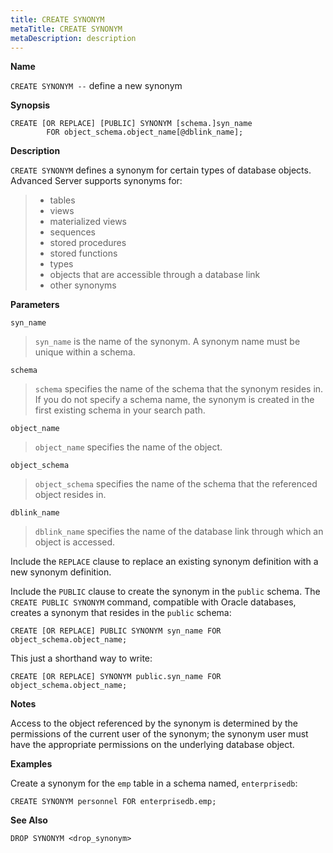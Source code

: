 ```yaml
---
title: CREATE SYNONYM
metaTitle: CREATE SYNONYM
metaDescription: description
---
```


**Name**

`CREATE SYNONYM --` define a new synonym

**Synopsis**

``` text
CREATE [OR REPLACE] [PUBLIC] SYNONYM [schema.]syn_name
        FOR object_schema.object_name[@dblink_name];
```

**Description**

`CREATE SYNONYM` defines a synonym for certain types of database
objects. Advanced Server supports synonyms for:

>   - tables
>   - views
>   - materialized views
>   - sequences
>   - stored procedures
>   - stored functions
>   - types
>   - objects that are accessible through a database link
>   - other synonyms

**Parameters**

`syn_name`

> `syn_name` is the name of the synonym. A synonym name must be unique
> within a schema.

`schema`

> `schema` specifies the name of the schema that the synonym resides in.
> If you do not specify a schema name, the synonym is created in the
> first existing schema in your search path.

`object_name`

> `object_name` specifies the name of the object.

`object_schema`

> `object_schema` specifies the name of the schema that the referenced
> object resides in.

`dblink_name`

> `dblink_name` specifies the name of the database link through which an
> object is accessed.

Include the `REPLACE` clause to replace an existing synonym definition
with a new synonym definition.

Include the `PUBLIC` clause to create the synonym in the `public`
schema. The `CREATE PUBLIC SYNONYM` command, compatible with Oracle
databases, creates a synonym that resides in the `public` schema:

``` text
CREATE [OR REPLACE] PUBLIC SYNONYM syn_name FOR object_schema.object_name;
```

This just a shorthand way to write:

``` text
CREATE [OR REPLACE] SYNONYM public.syn_name FOR object_schema.object_name;
```

**Notes**

Access to the object referenced by the synonym is determined by the
permissions of the current user of the synonym; the synonym user must
have the appropriate permissions on the underlying database object.

**Examples**

Create a synonym for the `emp` table in a schema named, `enterprisedb`:

``` text
CREATE SYNONYM personnel FOR enterprisedb.emp;
```

**See Also**

`DROP SYNONYM <drop_synonym>`
